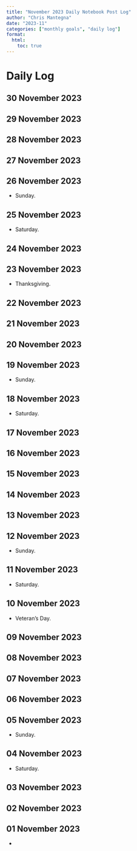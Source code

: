 ```yaml
---
title: "November 2023 Daily Notebook Post Log"
author: "Chris Mantegna"
date: "2023-11"
categories: ["monthly goals", "daily log"]
format:
  html:
    toc: true
---
```


# Daily Log

## 30 November 2023

## 29 November 2023

## 28 November 2023

## 27 November 2023

## 26 November 2023

- Sunday. 

## 25 November 2023

- Saturday.

## 24 November 2023

## 23 November 2023

- Thanksgiving.

## 22 November 2023

## 21 November 2023

## 20 November 2023

## 19 November 2023

- Sunday.

## 18 November 2023

- Saturday.

## 17 November 2023

## 16 November 2023

## 15 November 2023

## 14 November 2023

## 13 November 2023

## 12 November 2023

- Sunday.

## 11 November 2023

- Saturday.

## 10 November 2023

- Veteran's Day.

## 09 November 2023

## 08 November 2023

## 07 November 2023

## 06 November 2023

## 05 November 2023

- Sunday.

## 04 November 2023

- Saturday.

## 03 November 2023

## 02 November 2023

## 01 November 2023

- 
